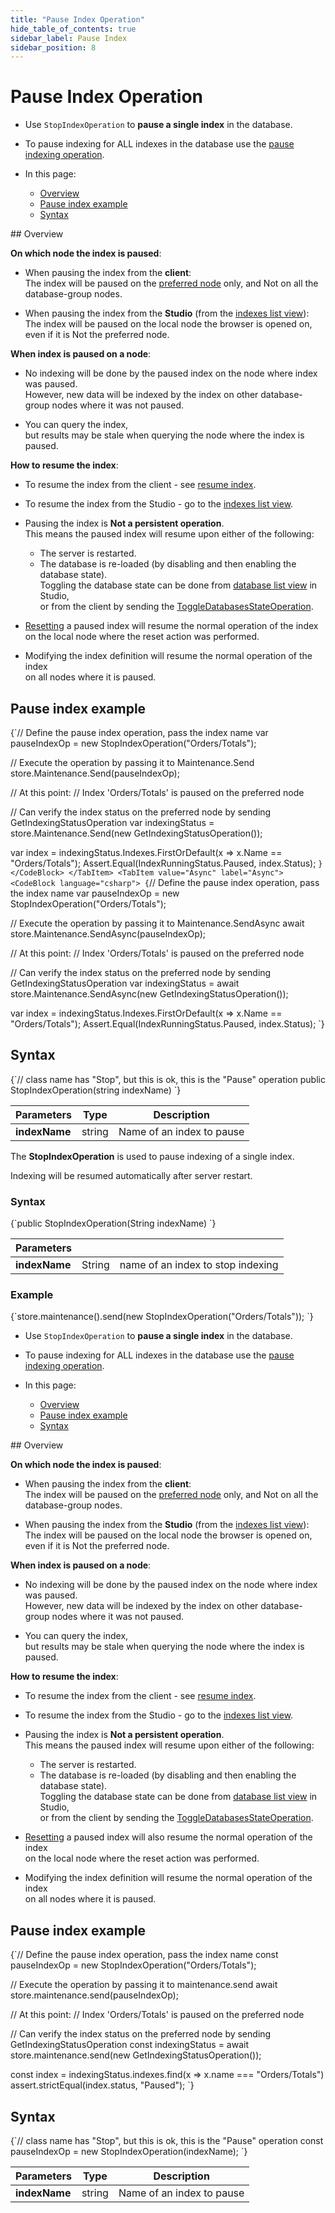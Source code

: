 ```yaml
---
title: "Pause Index Operation"
hide_table_of_contents: true
sidebar_label: Pause Index
sidebar_position: 8
---
```





# Pause Index Operation
<LanguageSwitcher supportedLanguages={supportedLanguages} />
<LanguageContent language="csharp">

<Admonition type="note" title="">

* Use `StopIndexOperation` to __pause a single index__ in the database.

* To pause indexing for ALL indexes in the database use the [pause indexing operation](../../../../client-api/operations/maintenance/indexes/stop-indexing.mdx).

* In this page:
    * [Overview](../../../../client-api/operations/maintenance/indexes/stop-index.mdx#overview)
    * [Pause index example](../../../../client-api/operations/maintenance/indexes/stop-index.mdx#pause-index-example)
    * [Syntax](../../../../client-api/operations/maintenance/indexes/stop-index.mdx#syntax)

</Admonition>
## Overview

<Admonition type="note" title="">

__On which node the index is paused__:

* When pausing the index from the __client__:  
  The index will be paused on the [preferred node](../../../../client-api/configuration/load-balance/overview.mdx#the-preferred-node) only, and Not on all the database-group nodes.

* When pausing the index from the __Studio__ (from the [indexes list view](../../../../studio/database/indexes/indexes-list-view.mdx#indexes-list-view---actions)):  
  The index will be paused on the local node the browser is opened on, even if it is Not the preferred node.

</Admonition>

<Admonition type="note" title="">

__When index is paused on a node__:

* No indexing will be done by the paused index on the node where index was paused.  
  However, new data will be indexed by the index on other database-group nodes where it was not paused.

* You can query the index,  
  but results may be stale when querying the node where the index is paused.

</Admonition>

<Admonition type="note" title="">

__How to resume the index__:

* To resume the index from the client - see [resume index](../../../../client-api/operations/maintenance/indexes/start-index.mdx).

* To resume the index from the Studio - go to the [indexes list view](../../../../studio/database/indexes/indexes-list-view.mdx#indexes-list-view---actions).

* Pausing the index is __Not a persistent operation__.  
  This means the paused index will resume upon either of the following:
    * The server is restarted.
    * The database is re-loaded (by disabling and then enabling the database state).  
      Toggling the database state can be done from [database list view](../../../../studio/database/databases-list-view.mdx#database-actions) in Studio,  
      or from the client by sending the [ToggleDatabasesStateOperation](../../../../client-api/operations/server-wide/toggle-databases-state.mdx).

* [Resetting](../../../../client-api/operations/maintenance/indexes/reset-index.mdx) a paused index will resume the normal operation of the index  
  on the local node where the reset action was performed.

* Modifying the index definition will resume the normal operation of the index  
  on all nodes where it is paused.

</Admonition>



## Pause index example

<Tabs groupId='languageSyntax'>
<TabItem value="Sync" label="Sync">
<CodeBlock language="csharp">
{`// Define the pause index operation, pass the index name 
var pauseIndexOp = new StopIndexOperation("Orders/Totals");

// Execute the operation by passing it to Maintenance.Send
store.Maintenance.Send(pauseIndexOp);

// At this point:
// Index 'Orders/Totals' is paused on the preferred node
        
// Can verify the index status on the preferred node by sending GetIndexingStatusOperation
var indexingStatus = store.Maintenance.Send(new GetIndexingStatusOperation());

var index = indexingStatus.Indexes.FirstOrDefault(x => x.Name == "Orders/Totals");
Assert.Equal(IndexRunningStatus.Paused, index.Status);
`}
</CodeBlock>
</TabItem>
<TabItem value="Async" label="Async">
<CodeBlock language="csharp">
{`// Define the pause index operation, pass the index name 
var pauseIndexOp = new StopIndexOperation("Orders/Totals");

// Execute the operation by passing it to Maintenance.SendAsync
await store.Maintenance.SendAsync(pauseIndexOp);

// At this point:
// Index 'Orders/Totals' is paused on the preferred node
        
// Can verify the index status on the preferred node by sending GetIndexingStatusOperation
var indexingStatus = await store.Maintenance.SendAsync(new GetIndexingStatusOperation());

var index = indexingStatus.Indexes.FirstOrDefault(x => x.Name == "Orders/Totals");
Assert.Equal(IndexRunningStatus.Paused, index.Status);
`}
</CodeBlock>
</TabItem>
</Tabs>



## Syntax

<TabItem value="syntax" label="syntax">
<CodeBlock language="csharp">
{`// class name has "Stop", but this is ok, this is the "Pause" operation
public StopIndexOperation(string indexName)
`}
</CodeBlock>
</TabItem>

| Parameters | Type | Description |
| - | - | - |
| **indexName** | string | Name of an index to pause |




</LanguageContent>
<LanguageContent language="java">


The **StopIndexOperation** is used to pause indexing of a single index. 

<Admonition type="note" title="">
Indexing will be resumed automatically after server restart.
</Admonition>

### Syntax

<TabItem value="stop_1" label="stop_1">
<CodeBlock language="java">
{`public StopIndexOperation(String indexName)
`}
</CodeBlock>
</TabItem>

| Parameters | | |
| ------------- | ------------- | ----- |
| **indexName** | String | name of an index to stop indexing |

### Example

<TabItem value="stop_2" label="stop_2">
<CodeBlock language="java">
{`store.maintenance().send(new StopIndexOperation("Orders/Totals"));
`}
</CodeBlock>
</TabItem>


</LanguageContent>
<LanguageContent language="nodejs">

<Admonition type="note" title="">

* Use `StopIndexOperation` to __pause a single index__ in the database.

* To pause indexing for ALL indexes in the database use the [pause indexing operation](../../../../client-api/operations/maintenance/indexes/stop-indexing.mdx).

* In this page:
    * [Overview](../../../../client-api/operations/maintenance/indexes/stop-index.mdx#overview)
    * [Pause index example](../../../../client-api/operations/maintenance/indexes/stop-index.mdx#pause-index-example)
    * [Syntax](../../../../client-api/operations/maintenance/indexes/stop-index.mdx#syntax)

</Admonition>
## Overview

<Admonition type="note" title="">

__On which node the index is paused__:

* When pausing the index from the __client__:  
  The index will be paused on the [preferred node](../../../../client-api/configuration/load-balance/overview.mdx#the-preferred-node) only, and Not on all the database-group nodes.

* When pausing the index from the __Studio__ (from the [indexes list view](../../../../studio/database/indexes/indexes-list-view.mdx#indexes-list-view---actions)):  
  The index will be paused on the local node the browser is opened on, even if it is Not the preferred node.

</Admonition>

<Admonition type="note" title="">

__When index is paused on a node__:

* No indexing will be done by the paused index on the node where index was paused.  
  However, new data will be indexed by the index on other database-group nodes where it was not paused.

* You can query the index,  
  but results may be stale when querying the node where the index is paused.

</Admonition>

<Admonition type="note" title="">

__How to resume the index__:

* To resume the index from the client - see [resume index](../../../../client-api/operations/maintenance/indexes/start-index.mdx).

* To resume the index from the Studio - go to the [indexes list view](../../../../studio/database/indexes/indexes-list-view.mdx#indexes-list-view---actions).

* Pausing the index is __Not a persistent operation__.  
  This means the paused index will resume upon either of the following:
    * The server is restarted.
    * The database is re-loaded (by disabling and then enabling the database state).  
      Toggling the database state can be done from [database list view](../../../../studio/database/databases-list-view.mdx#database-actions) in Studio,  
      or from the client by sending the [ToggleDatabasesStateOperation](../../../../client-api/operations/server-wide/toggle-databases-state.mdx).

* [Resetting](../../../../client-api/operations/maintenance/indexes/reset-index.mdx) a paused index will also resume the normal operation of the index  
  on the local node where the reset action was performed.  

* Modifying the index definition will resume the normal operation of the index  
  on all nodes where it is paused.

</Admonition>



## Pause index example

<TabItem value="pause_index" label="pause_index">
<CodeBlock language="js">
{`// Define the pause index operation, pass the index name 
const pauseIndexOp = new StopIndexOperation("Orders/Totals");

// Execute the operation by passing it to maintenance.send
await store.maintenance.send(pauseIndexOp);

// At this point:
// Index 'Orders/Totals' is paused on the preferred node

// Can verify the index status on the preferred node by sending GetIndexingStatusOperation
const indexingStatus = await store.maintenance.send(new GetIndexingStatusOperation());

const index = indexingStatus.indexes.find(x => x.name === "Orders/Totals")
assert.strictEqual(index.status, "Paused");
`}
</CodeBlock>
</TabItem>



## Syntax

<TabItem value="syntax" label="syntax">
<CodeBlock language="js">
{`// class name has "Stop", but this is ok, this is the "Pause" operation
const pauseIndexOp = new StopIndexOperation(indexName);
`}
</CodeBlock>
</TabItem>

| Parameters | Type | Description |
| - | - | - |
| **indexName** | string | Name of an index to pause |




</LanguageContent>

<!---
### Indexes
- [What are Indexes](../../../../indexes/what-are-indexes)
- [Creating and Deploying Indexes](../../../../indexes/creating-and-deploying)
- [Index Administration](../../../../indexes/index-administration)

### Operations
- [How to Disable Index](../../../../client-api/operations/maintenance/indexes/disable-index)
- [How to Resume Index](../../../../client-api/operations/maintenance/indexes/start-index)
- [Pause indexing on database.](../../../../client-api/operations/maintenance/indexes/stop-indexing)
- [How to Enable Index](../../../../client-api/operations/maintenance/indexes/enable-index)
- [How to Stop Index Until Restart](../../../../client-api/operations/maintenance/indexes/stop-index)

### Studio
- [Pause index from Studio](../../../../studio/database/indexes/indexes-list-view#indexes-list-view---actions)
- [Pause indexing from Studio](../../../../studio/database/databases-list-view#more-actions)


-->